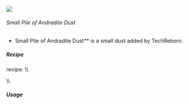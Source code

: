 ![](/mods/techreborn/small_pile_of_andradite_dust.png)

###### Small Pile of Andradite Dust

- Small Pile of Andradite Dust** is a small dust added by
        TechReborn.


##### Recipe

<Mcitem id="minecraft:crafting_table"/> recipe: \\\\
<Recipe recipe=" input air air air input air techreborn:andradite_dust
air input air air air output techreborn:small_pile_of_andradite_dust,4
"/>

\\\\

##### Usage

<Recipe recipe=" input techreborn:small_pile_of_andradite_dust
techreborn:small_pile_of_andradite_dust air input
techreborn:small_pile_of_andradite_dust
techreborn:small_pile_of_andradite_dust air input air air air output
techreborn:andradite_dust "/>
